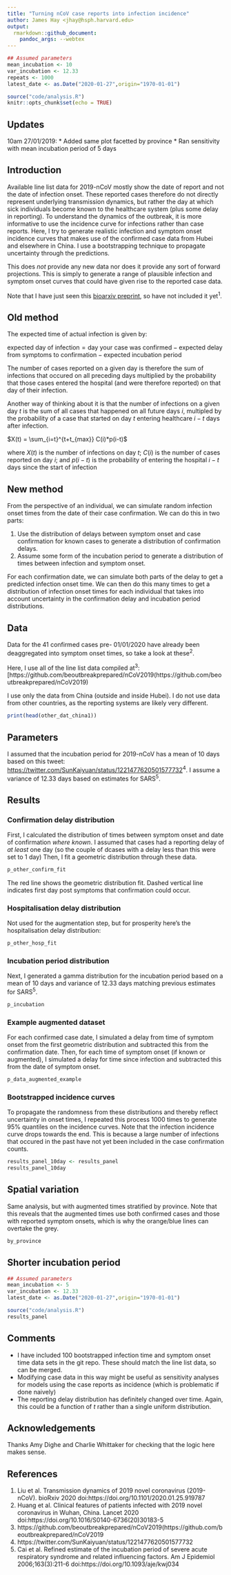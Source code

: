 ```yaml
---
title: "Turning nCoV case reports into infection incidence"
author: James Hay <jhay@hsph.harvard.edu>
output:
  rmarkdown::github_document:
    pandoc_args: --webtex
---
```


```r
## Assumed parameters
mean_incubation <- 10
var_incubation <- 12.33
repeats <- 1000
latest_date <- as.Date("2020-01-27",origin="1970-01-01")

source("code/analysis.R")
knitr::opts_chunk$set(echo = TRUE) 
```

## Updates
10am 27/01/2019:
* Added same plot facetted by province
* Ran sensitivity with mean incubation period of 5 days


## Introduction
Available line list data for 2019-nCoV mostly show the date of report and not the date of infection onset. These reported cases therefore do not directly represent underlying transmission dynamics, but rather the day at which sick individuals become known to the healthcare system (plus some delay in reporting). To understand the dynamics of the outbreak, it is more informative to use the incidence curve for infections rather than case reports. Here, I try to generate realistic infection and symptom onset incidence curves that makes use of the confirmed case data from Hubei and elsewhere in China. I use a bootstrapping technique to propagate uncertainty through the predictions.

This does *not* provide any new data nor does it provide any sort of forward projections. This is simply to generate a range of plausible infection and symptom onset curves that could have given rise to the reported case data.

Note that I have just seen this [bioarxiv preprint](https://www.biorxiv.org/content/10.1101/2020.01.25.919787v1), so have not included it yet^1^.

## Old method
The expected time of actual infection is given by:

$\text{expected day of infection} = \text{day your case was confirmed} - \text{expected delay from symptoms to confirmation} - \text{expected incubation period}$

The number of cases reported on a given day is therefore the sum of infections that occured on all preceding days multiplied by the probability that those cases entered the hospital (and were therefore reported) on that day of their infection.

Another way of thinking about it is that the number of infections on a given day $t$ is the sum of all cases that happened on all future days $i$, multipled by the probability of a case that started on day $t$ entering healthcare $i-t$ days after infection.

$X(t) = \sum_{i=t}^{t+t_{max}} C(i)*p(i-t)$

where $X(t)$ is the number of infections on day $t$; $C(i)$ is the number of cases reported on day $i$; and $p(i-t)$ is the probability of entering the hospital $i-t$ days since the start of infection

## New method
From the perspective of an individual, we can simulate random infection onset times from the date of their case confirmation. We can do this in two parts:

1. Use the distribution of delays between symptom onset and case confirmation for known cases to generate a distribution of confirmation delays.
2. Assume some form of the incubation period to generate a distribution of times between infection and symptom onset.

For each confirmation date, we can simulate both parts of the delay to get a predicted infection onset time. We can then do this many times to get a distribution of infection onset times for each individual that takes into account uncertainty in the confirmation delay and incubation period distributions.

## Data
Data for the 41 confirmed cases pre- 01/01/2020 have already been deaggregated into symptom onset times, so take a look at these^2^. 

Here, I use all of the line list data compiled at^3^: [https://github.com/beoutbreakprepared/nCoV2019(https://github.com/beoutbreakprepared/nCoV2019)

I use only the data from China (outside and inside Hubei). I do not use data from other countries, as the reporting systems are likely very different.

```r
print(head(other_dat_china1))
```

## Parameters
I assumed that the incubation period for 2019-nCoV has a mean of 10 days based on this tweet: [https://twitter.com/SunKaiyuan/status/1221477620501577732](https://twitter.com/SunKaiyuan/status/1221477620501577732)^4^. I assume a variance of 12.33 days based on estimates for SARS^5^.

## Results
### Confirmation delay distribution
First, I calculated the distribution of times between symptom onset and date of confirmation *where known*. I assumed that cases had a reporting delay of *at least* one day (so the couple of dcases with a delay less than this were set to 1 day) Then, I fit a geometric distribution through these data.
```r
p_other_confirm_fit
```
The red line shows the geometric distribution fit. Dashed vertical line indicates first day post symptoms that confirmation could occur.

### Hospitalisation delay distribution
Not used for the augmentation step, but for prosperity here's the hospitalisation delay distribution:
```r
p_other_hosp_fit
```

### Incubation period distribution
Next, I generated a gamma distribution for the incubation period based on a mean of 10 days and variance of 12.33 days matching previous estimates for SARS^5^.
```r
p_incubation
```

### Example augmented dataset
For each confirmed case date, I simulated a delay from time of symptom onset from the first geometric distribution and subtracted this from the confirmation date. Then, for each time of symptom onset (if known or augmented), I simulated a delay for time since infection and subtracted this from the date of symptom onset.
```r
p_data_augmented_example
```

### Bootstrapped incidence curves
To propagate the randomness from these distributions and thereby reflect uncertainty in onset times, I repeated this process 1000 times to generate 95\% quantiles on the incidence curves. Note that the infection incidence curve drops towards the end. This is because a large number of infections that occured in the past have not yet been included in the case confirmation counts.
```r
results_panel_10day <- results_panel
results_panel_10day
```

## Spatial variation 
Same analysis, but with augmented times stratified by province. Note that this reveals that the augmented times use both confirmed cases and those with reported symptom onsets, which is why the orange/blue lines can overtake the grey.
```r
by_province
```


## Shorter incubation period
```r
## Assumed parameters
mean_incubation <- 5
var_incubation <- 12.33
latest_date <- as.Date("2020-01-27",origin="1970-01-01")

source("code/analysis.R")
results_panel
```

## Comments
* I have included 100 bootstrapped infection time and symptom onset time data sets in the git repo. These should match the line list data, so can be merged.
* Modifying case data in this way might be useful as sensitivity analyses for models using the case reports as incidence (which is problematic if done naively)
* The reporting delay distribution has definitely changed over time. Again, this could be a function of $t$ rather than a single uniform distribution.

## Acknowledgements
Thanks Amy Dighe and Charlie Whittaker for checking that the logic here makes sense.

## References
1. Liu et al. Transmission dynamics of 2019 novel coronavirus (2019-nCoV). bioRxiv 2020 doi:https://doi.org/10.1101/2020.01.25.919787
2. Huang et al. Clinical features of patients infected with 2019 novel coronavirus in Wuhan, China. Lancet 2020 doi:https://doi.org/10.1016/S0140-6736(20)30183-5
3. https://github.com/beoutbreakprepared/nCoV2019(https://github.com/beoutbreakprepared/nCoV2019
4. https://twitter.com/SunKaiyuan/status/1221477620501577732
5. Cai et al. Refined estimate of the incubation period of severe acute respiratory syndrome and related influencing factors. Am J Epidemiol 2006;163(3):211-6 doi:https://doi.org/10.1093/aje/kwj034

